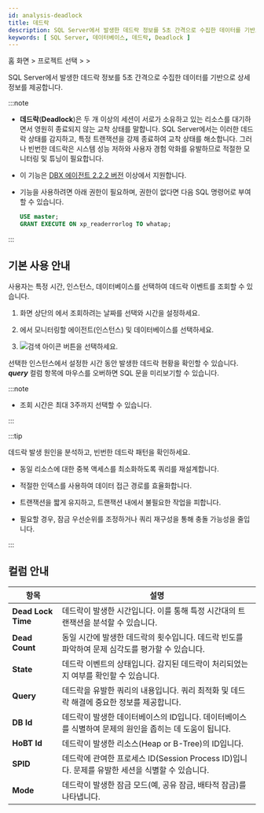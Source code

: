 ```yaml
---
id: analysis-deadlock
title: 데드락
description: SQL Server에서 발생한 데드락 정보를 5초 간격으로 수집한 데이터를 기반으로 상세 정보를 제공합니다.
keywords: [ SQL Server, 데이터베이스, 데드락, Deadlock ]
---
```


홈 화면 &gt; 프로젝트 선택 &gt; <Cmdname sid="side_analysis" className="uitext" /> &gt; <Cmdname sid="side_deadLock" className="uitext" />

SQL Server에서 발생한 데드락 정보를 5초 간격으로 수집한 데이터를 기반으로 상세 정보를 제공합니다.

:::note

* **데드락**(**Deadlock**)은 두 개 이상의 세션이 서로가 소유하고 있는 리소스를 대기하면서 영원히 종료되지 않는 교착 상태를 말합니다. SQL Server에서는 이러한 데드락 상태를 감지하고, 특정 트랜잭션을 강제 종료하여 교착 상태를 해소합니다. 그러나 빈번한 데드락은 시스템 성능 저하와 사용자 경험 악화를 유발하므로 적절한 모니터링 및 튜닝이 필요합니다.

* 이 기능은 [DBX 에이전트 2.2.2 버전](../release-notes/db/dbx-2_2_2) 이상에서 지원합니다.

* 기능을 사용하려면 아래 권한이 필요하며, 권한이 없다면 다음 SQL 명령어로 부여할 수 있습니다.

  ```sql
  USE master;
  GRANT EXECUTE ON xp_readerrorlog TO whatap;
  ```
:::

## 기본 사용 안내

사용자는 특정 시간, 인스턴스, 데이터베이스를 선택하여 데드락 이벤트를 조회할 수 있습니다.

<ImgLang img="db-deadlock-basic-mssql-v2.png" desc="Deadlock" />

1. 화면 상단의 <Cmdname sid="time" className="uitext" />에서 조회하려는 날짜를 선택와 시간을 설정하세요.

1. <Cmdname sid="instance" className="uitext" />에서 모니터링할 에이전트(인스턴스) 및 데이터베이스를 선택하세요.

1. ![검색 아이콘](/img/ico-btn-search.png) 버튼을 선택하세요.

선택한 인스턴스에서 설정한 시간 동안 발생한 데드락 현황을 확인할 수 있습니다. ***query*** 컬럼 항목에 마우스를 오버하면 SQL 문을 미리보기할 수 있습니다.

:::note

* 조회 시간은 최대 3주까지 선택할 수 있습니다.

:::

:::tip

데드락 발생 원인을 분석하고, 빈번한 데드락 패턴을 확인하세요.

* 동일 리소스에 대한 중복 액세스를 최소화하도록 쿼리를 재설계합니다.

* 적절한 인덱스를 사용하여 데이터 접근 경로를 효율화합니다.

* 트랜잭션을 짧게 유지하고, 트랜잭션 내에서 불필요한 작업을 피합니다.

* 필요할 경우, 잠금 우선순위를 조정하거나 쿼리 재구성을 통해 충돌 가능성을 줄입니다.

:::

## 컬럼 안내

| 항목 | 설명 |
| -- | -- |
| **Dead Lock Time** | 데드락이 발생한 시간입니다. 이를 통해 특정 시간대의 트랜잭션을 분석할 수 있습니다. |
| **Dead Count** | 동일 시간에 발생한 데드락의 횟수입니다. 데드락 빈도를 파악하여 문제 심각도를 평가할 수 있습니다. |
| **State** | 데드락 이벤트의 상태입니다. 감지된 데드락이 처리되었는지 여부를 확인할 수 있습니다. |
| **Query** | 데드락을 유발한 쿼리의 내용입니다. 쿼리 최적화 및 데드락 해결에 중요한 정보를 제공합니다. |
| **DB Id** | 데드락이 발생한 데이터베이스의 ID입니다. 데이터베이스를 식별하여 문제의 원인을 좁히는 데 도움이 됩니다. |
| **HoBT Id** | 데드락이 발생한 리소스(Heap or B-Tree)의 ID입니다. |
| **SPID** | 데드락에 관여한 프로세스 ID(Session Process ID)입니다. 문제를 유발한 세션을 식별할 수 있습니다. |
| **Mode** | 데드락이 발생한 잠금 모드(예, 공유 잠금, 배타적 잠금)를 나타냅니다. |
